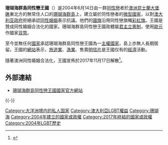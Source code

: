 {{expand english|time=2018-11-05T13:04:46+00:00}}
{{Refimprove|time=2020-08-14T17:14:27+00:00}}
{{noteTA|G1=地名}}
{{Infobox country
|micronation     = yes
|conventional_long_name=珊瑚海群島同性戀王國
| native_name = {{native name|en|Gay and Lesbian Kingdom of the Coral Sea Islands}}
|status          = 
|image_flag      = [[File:Gay_flag.svg|200px]]
|image_coat      =
|national_motto           = 
|national_anthem          = 《{{le|我就是我 (百老匯音樂歌曲)|I Am What I Am (Broadway musical song)|我就是我}}》
|location        = 
|loctext            = {{AUS}}[[昆士蘭省|昆士蘭省]][[大堡礁|大堡礁]]東部[[珊瑚海群島|珊瑚海群島]]
|capital         = [[珊瑚海群島|珊瑚海群島]]，Cato Reef，天堂
|leader_title1     = 國王
|leader_name1     =Dale Parker Anderson
|membership      = [[同性戀|同性戀]]者
|population      =
|established_event1 = 
|established_date1     = 
|event_start     = 
|year_start      = 2004年
|date_start      = 6月14日
|established_event2 = 
|established_date2   = 
|event_end         =
|year_end          = 2017年
|date_end          = 11月17日 <!--
|Headofstate     = Dale Parker Anderson
|HeadofGovenment = Dale Parker Anderson -->
|government_type   = [[君主立憲制|君主立憲制]]
|official_languages        = [[英語|英語]]、[[西班牙語|西班牙語]]
|currency        = [[歐元|歐元]]
|gdp             = 
|ethnicgroups    = 
|time_zone        = 
|utc_offset       =+10:30
|time_zone_DST    = 
|utc_offset_DST   =+11:30
|demonym         = 
|currencycode    = 
|footnotes       = 
}}
'''珊瑚海群島同性戀王國'''（{{lang-en|Gay and Lesbian Kingdom of the Coral Sea Islands}}）是2004年6月14日由一群[[同性戀|同性戀]]者於[[澳洲|澳洲]][[昆士蘭|昆士蘭]][[大堡礁|大堡礁]]東北方的無常住人口的[[珊瑚海群島|珊瑚海群島]]上，建立屬於同性戀者的[[微型國家|微型國家]]，以對[[澳大利亚政府|澳大利亚政府]]拒絕承認[[同性婚姻|同性婚姻]]表示抗議。他們的[[國旗|國旗]]沿用同性戀旗幟[[彩虹旗|彩虹旗]]。王國是贊成同性婚姻合法化的國家。珊瑚海群島同性戀王國政體屬[[君主立憲制|君主立憲制]]，使用[[歐元|歐元]]作國家[[貨幣|貨幣]]。

至今並無任何[[國家|國家]]承認珊瑚海群島同性戀王國為一[[主權國家|主權國家]]，島上亦無人長期居留。王國的[[網站|網站]]表示，[[旅遊業|旅遊業]]、[[漁業|漁業]]、售賣[[明信片|明信片]]是王國仅有的[[經濟|經濟]]活動。

隨著澳洲同性婚姻合法化，王國宣佈於2017年11月17日解散<ref>{{Cite web|title = Gay and Lesbian Kingdom of the Coral Sea Islands|publisher = Facebook|date = 2017-11-17|url = https://www.facebook.com/glkgov/posts/1949280138658104|access-date = 2017-11-17|archive-date = 2020-08-26|archive-url = https://web.archive.org/web/20200826110948/https://www.facebook.com/glkgov/posts/1949280138658104|dead-url = no}}</ref>。

==外部連結==
*[https://web.archive.org/web/20161110134815/http://gaykingdom.info/ 珊瑚海群島同性戀王國國家官方網站]{{en}}

{{-}}
{{私人国家}}

[[Category:大洋洲境内的私人国家|Category:大洋洲境内的私人国家]]
[[Category:澳大利亞LGBT權益|Category:澳大利亞LGBT權益]]
[[Category:珊瑚海|Category:珊瑚海]]
[[Category:2004年建立的國家或政權|Category:2004年建立的國家或政權]]
[[Category:2017年終結的國家或政權|Category:2017年終結的國家或政權]]
[[Category:2004年LGBT歷史|Category:2004年LGBT歷史]]
